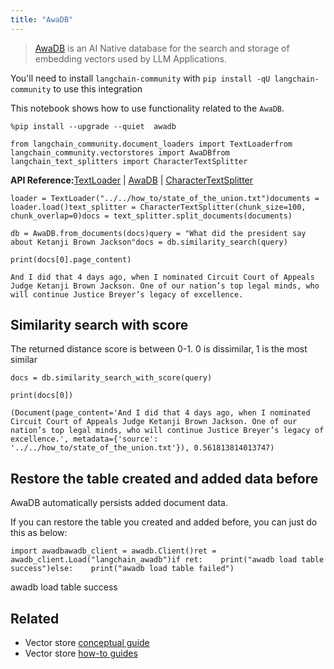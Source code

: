 ```yaml
---
title: "AwaDB"
---
```


> [AwaDB](https://github.com/awa-ai/awadb) is an AI Native database for the search and storage of embedding vectors used by LLM Applications.

You'll need to install `langchain-community` with `pip install -qU langchain-community` to use this integration

This notebook shows how to use functionality related to the `AwaDB`.

```
%pip install --upgrade --quiet  awadb
```

```
from langchain_community.document_loaders import TextLoaderfrom langchain_community.vectorstores import AwaDBfrom langchain_text_splitters import CharacterTextSplitter
```

**API Reference:**[TextLoader](https://python.langchain.com/api_reference/community/document_loaders/langchain_community.document_loaders.text.TextLoader.html) | [AwaDB](https://python.langchain.com/api_reference/community/vectorstores/langchain_community.vectorstores.awadb.AwaDB.html) | [CharacterTextSplitter](https://python.langchain.com/api_reference/text_splitters/character/langchain_text_splitters.character.CharacterTextSplitter.html)

```
loader = TextLoader("../../how_to/state_of_the_union.txt")documents = loader.load()text_splitter = CharacterTextSplitter(chunk_size=100, chunk_overlap=0)docs = text_splitter.split_documents(documents)
```

```
db = AwaDB.from_documents(docs)query = "What did the president say about Ketanji Brown Jackson"docs = db.similarity_search(query)
```

```
print(docs[0].page_content)
```

```
And I did that 4 days ago, when I nominated Circuit Court of Appeals Judge Ketanji Brown Jackson. One of our nation’s top legal minds, who will continue Justice Breyer’s legacy of excellence.
```

## Similarity search with score

The returned distance score is between 0-1. 0 is dissimilar, 1 is the most similar

```
docs = db.similarity_search_with_score(query)
```

```
print(docs[0])
```

```
(Document(page_content='And I did that 4 days ago, when I nominated Circuit Court of Appeals Judge Ketanji Brown Jackson. One of our nation’s top legal minds, who will continue Justice Breyer’s legacy of excellence.', metadata={'source': '../../how_to/state_of_the_union.txt'}), 0.561813814013747)
```

## Restore the table created and added data before

AwaDB automatically persists added document data.

If you can restore the table you created and added before, you can just do this as below:

```
import awadbawadb_client = awadb.Client()ret = awadb_client.Load("langchain_awadb")if ret:    print("awadb load table success")else:    print("awadb load table failed")
```

awadb load table success

## Related

* Vector store [conceptual guide](/src/oss/concepts/vectorstores)
* Vector store [how-to guides](/src/oss/how_to/#vector-stores)
